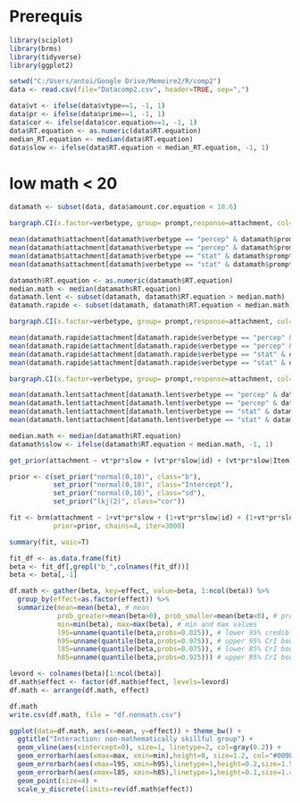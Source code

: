 Prerequis
=================
```{r, warning=FALSE}
library(sciplot)
library(brms)
library(tidyverse)
library(ggplot2)
```

```{r}
setwd("C:/Users/antoi/Google Drive/Memoire2/R/comp2")
data <- read.csv(file="Datacomp2.csv", header=TRUE, sep=",")
```


```{r}
data$vt <- ifelse(data$vtype==1, -1, 1)
data$pr <- ifelse(data$prime==1, -1, 1)
data$cor <- ifelse(data$cor.equation==1, -1, 1)
data$RT.equation <- as.numeric(data$RT.equation)
median_RT.equation <- median(data$RT.equation)
data$slow <- ifelse(data$RT.equation < median_RT.equation, -1, 1)
```



low math < 20
=================

```{r}
datamath <- subset(data, data$amount.cor.equation < 18.6)
```


```{r}
bargraph.CI(x.factor=verbetype, group= prompt,response=attachment, col=c("tomato", "dark blue"), xlab="Verb type (highly mathematically non-skillful group), 2",ylab="NP1 Attachment %",legend=TRUE,  x.leg=3,y.leg=0.8 , cex.leg=1.3, cex.names=1, cex.lab = 1.5, ylim = c(0,1), data=datamath)
```

```{r}
mean(datamath$attachment[datamath$verbetype == "percep" & datamath$prompt == "high"])
mean(datamath$attachment[datamath$verbetype == "percep" & datamath$prompt == "low"])
mean(datamath$attachment[datamath$verbetype == "stat" & datamath$prompt == "high"])
mean(datamath$attachment[datamath$verbetype == "stat" & datamath$prompt == "low"])
```

```{r}
datamath$RT.equation <- as.numeric(datamath$RT.equation)
median.math <- median(datamath$RT.equation)
datamath.lent <- subset(datamath, datamath$RT.equation > median.math)
datamath.rapide <- subset(datamath, datamath$RT.equation < median.math)
```

```{r}
bargraph.CI(x.factor=verbetype, group= prompt,response=attachment, col=c("tomato", "dark blue"), xlab="Verb type (highly mathematically non-skillful group, fast equation), 2",ylab="NP1 Attachment %",legend=TRUE,  x.leg=3,y.leg=0.8 , cex.leg=1.3, cex.names=1, cex.lab = 1.5, ylim = c(0,1), data=datamath.rapide)
```

```{r}
mean(datamath.rapide$attachment[datamath.rapide$verbetype == "percep" & datamath.rapide$prompt == "high"])
mean(datamath.rapide$attachment[datamath.rapide$verbetype == "percep" & datamath.rapide$prompt == "low"])
mean(datamath.rapide$attachment[datamath.rapide$verbetype == "stat" & datamath.rapide$prompt == "high"])
mean(datamath.rapide$attachment[datamath.rapide$verbetype == "stat" & datamath.rapide$prompt == "low"])
```

```{r}
bargraph.CI(x.factor=verbetype, group= prompt,response=attachment, col=c("tomato", "dark blue"), xlab="Verb type (highly mathematically non-skillful group, slow equation), 2",ylab="NP1 Attachment %",legend=TRUE,  x.leg=3,y.leg=0.8 , cex.leg=1.3, cex.names=1, cex.lab = 1.5, ylim = c(0,1), data=datamath.lent)
```

```{r}
mean(datamath.lent$attachment[datamath.lent$verbetype == "percep" & datamath.lent$prompt == "high"])
mean(datamath.lent$attachment[datamath.lent$verbetype == "percep" & datamath.lent$prompt == "low"])
mean(datamath.lent$attachment[datamath.lent$verbetype == "stat" & datamath.lent$prompt == "high"])
mean(datamath.lent$attachment[datamath.lent$verbetype == "stat" & datamath.lent$prompt == "low"])
```

```{r}
median.math <- median(datamath$RT.equation)
datamath$slow <- ifelse(datamath$RT.equation < median.math, -1, 1)

get_prior(attachment ~ vt*pr*slow + (vt*pr*slow|id) + (vt*pr*slow|Item), data=datamath, family=bernoulli)

prior <- c(set_prior("normal(0,10)", class="b"),
           set_prior("normal(0,10)", class="Intercept"),
           set_prior("normal(0,10)", class="sd"),
           set_prior("lkj(2)", class="cor"))
```

```{r}
fit <- brm(attachment ~ 1+vt*pr*slow + (1+vt*pr*slow|id) + (1+vt*pr*slow|Item), data=datamath, family=bernoulli, 
           prior=prior, chains=4, iter=3000)
```

```{r}
summary(fit, waic=T)
```

```{r}
fit_df <- as.data.frame(fit)
beta <- fit_df[,grepl("b_",colnames(fit_df))]
beta <- beta[,-1]

df.math <- gather(beta, key=effect, value=beta, 1:ncol(beta)) %>%
  group_by(effect=as.factor(effect)) %>% 
  summarize(mean=mean(beta), # mean
            prob_greater=mean(beta>0), prob_smaller=mean(beta<0), # probability greater / smaller than zero
            min=min(beta), max=max(beta), # min and max values
            l95=unname(quantile(beta,probs=0.025)), # lower 95% credible intervals boundary
            h95=unname(quantile(beta,probs=0.975)), # upper 95% CrI boundary
            l85=unname(quantile(beta,probs=0.075)), # lower 85% CrI boundary
            h85=unname(quantile(beta,probs=0.925))) # upper 85% CrI boundary

levord <- colnames(beta)[1:ncol(beta)]
df.math$effect <- factor(df.math$effect, levels=levord)
df.math <- arrange(df.math, effect)
```

```{r}
df.math
write.csv(df.math, file = "df.nonmath.csv")
```

```{r}
ggplot(data=df.math, aes(x=mean, y=effect)) + theme_bw() +
  ggtitle("Interaction: non-mathematically skillful group") +
  geom_vline(aes(xintercept=0), size=1, linetype=2, col=gray(0.2)) + 
  geom_errorbarh(aes(xmax=max, xmin=min),height=0, size=1.2, col="#009E73") +
  geom_errorbarh(aes(xmax=l95, xmin=h95),linetype=1,height=0.2,size=1.5,col="#D55E00") +
  geom_errorbarh(aes(xmax=l85, xmin=h85),linetype=1,height=0.1,size=1.4,col="#56B4E9") +
  geom_point(size=4) + 
  scale_y_discrete(limits=rev(df.math$effect))
```


